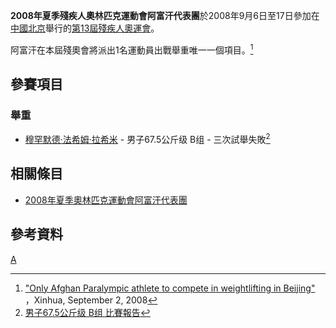 {{Infobox Country Paralympics
|NPC= AFG
|games= 2008年夏季
|competitors=1
|sports= 1
|flagbearer= 
|gold=
|silver=
|bronze=
|total=
|rank=
}}

'''2008年夏季殘疾人奧林匹克運動會阿富汗代表團'''於2008年9月6日至17日參加在[[中國北京|中國北京]]舉行的[[2008年夏季殘奧會|第13屆殘疾人奧運會]]。

阿富汗在本屆殘奧會將派出1名運動員出戰舉重唯一一個項目。<ref>[http://en.paralympic.beijing2008.cn/news/sports/n214587462.shtml "Only Afghan Paralympic athlete to compete in weightlifting in Beijing"] {{Wayback|url=http://en.paralympic.beijing2008.cn/news/sports/n214587462.shtml |date=20080906211928 }}，Xinhua, September 2, 2008</ref>

== 參賽項目 ==

=== 舉重 ===
*[[穆罕默德·法希姆·拉希米|穆罕默德·法希姆·拉希米]] - 男子67.5公斤级 B组 - 三次試舉失敗<ref>[http://results.beijing2008.cn/WRMP/CHI/INF/PO/C70/POM067B01.pdf 男子67.5公斤级 B组 比賽報告]{{dead link|date=十一月 2017 |bot=InternetArchiveBot }}</ref>

== 相關條目 ==
*[[2008年夏季奧林匹克運動會阿富汗代表團|2008年夏季奧林匹克運動會阿富汗代表團]]

== 參考資料 ==
<div class="references-small">
<references />
</div>

{{2008年夏季殘疾人奧林匹克運動會代表團}}

[[Category:2008年夏季殘疾人奧林匹克運動會代表團|A]]